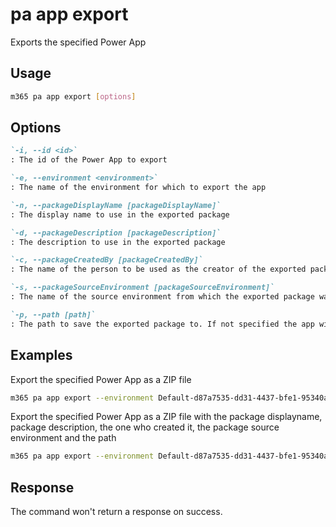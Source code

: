 
# pa app export

Exports the specified Power App

## Usage

```sh
m365 pa app export [options]
```

## Options

```md definition-list
`-i, --id <id>`
: The id of the Power App to export

`-e, --environment <environment>`
: The name of the environment for which to export the app

`-n, --packageDisplayName [packageDisplayName]`
: The display name to use in the exported package

`-d, --packageDescription [packageDescription]`
: The description to use in the exported package

`-c, --packageCreatedBy [packageCreatedBy]`
: The name of the person to be used as the creator of the exported package

`-s, --packageSourceEnvironment [packageSourceEnvironment]`
: The name of the source environment from which the exported package was taken

`-p, --path [path]`
: The path to save the exported package to. If not specified the app will be exported in the current working directory
```

<Global />

## Examples

Export the specified Power App as a ZIP file

```sh
m365 pa app export --environment Default-d87a7535-dd31-4437-bfe1-95340acd55c5 --id 3989cb59-ce1a-4a5c-bb78-257c5c39381d 
```

Export the specified Power App as a ZIP file with the package displayname, package description, the one who created it, the package source environment and the path

```sh
m365 pa app export --environment Default-d87a7535-dd31-4437-bfe1-95340acd55c5 --id 3989cb59-ce1a-4a5c-bb78-257c5c39381d --packageDisplayName "PowerApp" --packageDescription "Power App Description" --packageCreatedBy "John Doe" --packageSourceEnvironment "Contoso" --path "C:/Users/John/Documents"
```

## Response

The command won't return a response on success.
